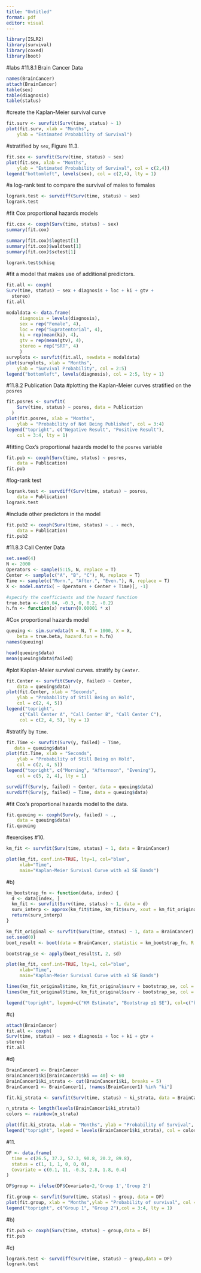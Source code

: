 ```yaml
---
title: "Untitled"
format: pdf
editor: visual
---
```



```r
library(ISLR2)
library(survival)
library(coxed)
library(boot)
```

#labs
#11.8.1 Brain Cancer Data

```r
names(BrainCancer)
attach(BrainCancer)
table(sex)
table(diagnosis)
table(status)
```

#create the Kaplan-Meier survival curve 

```r
fit.surv <- survfit(Surv(time, status) ~ 1)
plot(fit.surv, xlab = "Months",
    ylab = "Estimated Probability of Survival")
```

#stratified by `sex`, Figure 11.3.

```r
fit.sex <- survfit(Surv(time, status) ~ sex)
plot(fit.sex, xlab = "Months",
    ylab = "Estimated Probability of Survival", col = c(2,4))
legend("bottomleft", levels(sex), col = c(2,4), lty = 1)
```


#a log-rank test to compare the survival of males to females

```r
logrank.test <- survdiff(Surv(time, status) ~ sex)
logrank.test
```

#fit  Cox proportional hazards models
```r
fit.cox <- coxph(Surv(time, status) ~ sex)
summary(fit.cox)

summary(fit.cox)$logtest[1]
summary(fit.cox)$waldtest[1]
summary(fit.cox)$sctest[1]
```


```r
logrank.test$chisq
```

#fit a  model that makes use of additional predictors. 

```r
fit.all <- coxph(
Surv(time, status) ~ sex + diagnosis + loc + ki + gtv +
  stereo)
fit.all
```
```r
modaldata <- data.frame(
     diagnosis = levels(diagnosis),
     sex = rep("Female", 4),
     loc = rep("Supratentorial", 4),
     ki = rep(mean(ki), 4),
     gtv = rep(mean(gtv), 4),
     stereo = rep("SRT", 4)
     )
survplots <- survfit(fit.all, newdata = modaldata)
plot(survplots, xlab = "Months",
    ylab = "Survival Probability", col = 2:5)
legend("bottomleft", levels(diagnosis), col = 2:5, lty = 1)
```


#11.8.2 Publication Data
#plotting the Kaplan-Meier curves stratified on the `posres`
```r
fit.posres <- survfit(
    Surv(time, status) ~ posres, data = Publication
  )
plot(fit.posres, xlab = "Months",
    ylab = "Probability of Not Being Published", col = 3:4)
legend("topright", c("Negative Result", "Positive Result"),
    col = 3:4, lty = 1)
```
#fitting Cox's proportional hazards model to the `posres` variable
```r
fit.pub <- coxph(Surv(time, status) ~ posres,
    data = Publication)
fit.pub
```

#log-rank test 

```r
logrank.test <- survdiff(Surv(time, status) ~ posres,
    data = Publication)
logrank.test
```


#include other  predictors in the model

```r
fit.pub2 <- coxph(Surv(time, status) ~ . - mech,
    data = Publication)
fit.pub2
```

#11.8.3 Call Center Data
```r
set.seed(4)
N <- 2000
Operators <- sample(5:15, N, replace = T)
Center <- sample(c("A", "B", "C"), N, replace = T)
Time <- sample(c("Morn.", "After.", "Even."), N, replace = T)
X <- model.matrix( ~ Operators + Center + Time)[, -1]

#specify the coefficients and the hazard function
true.beta <- c(0.04, -0.3, 0, 0.2, -0.2)
h.fn <- function(x) return(0.00001 * x)
```

#Cox proportional hazards model
```r
queuing <- sim.survdata(N = N, T = 1000, X = X,
    beta = true.beta, hazard.fun = h.fn)
names(queuing)

head(queuing$data)
mean(queuing$data$failed)
```

#plot  Kaplan-Meier survival curves. stratify by `Center`.

```r
fit.Center <- survfit(Surv(y, failed) ~ Center,
    data = queuing$data)
plot(fit.Center, xlab = "Seconds",
    ylab = "Probability of Still Being on Hold",
    col = c(2, 4, 5))
legend("topright",
     c("Call Center A", "Call Center B", "Call Center C"),
     col = c(2, 4, 5), lty = 1)
```

#stratify by `Time`.

```r
fit.Time <- survfit(Surv(y, failed) ~ Time,
   data = queuing$data)
plot(fit.Time, xlab = "Seconds",
    ylab = "Probability of Still Being on Hold",
    col = c(2, 4, 5))
legend("topright", c("Morning", "Afternoon", "Evening"),
    col = c(5, 2, 4), lty = 1)
```


```r
survdiff(Surv(y, failed) ~ Center, data = queuing$data)
survdiff(Surv(y, failed) ~ Time, data = queuing$data)
```



#fit Cox's proportional hazards model to the data.

```r
fit.queuing <- coxph(Surv(y, failed) ~ .,
    data = queuing$data)
fit.queuing
```

#exercises
#10.
```r
km_fit <- survfit(Surv(time, status) ~ 1, data = BrainCancer)

plot(km_fit, conf.int=TRUE, lty=1, col="blue",
     xlab="Time",
     main="Kaplan-Meier Survival Curve with ±1 SE Bands")
```
#b)


```r
km_bootstrap_fn <- function(data, index) {
  d <- data[index, ]
  km_fit <- survfit(Surv(time, status) ~ 1, data = d)
  surv_interp <- approx(km_fit$time, km_fit$surv, xout = km_fit_original$time, rule = 2)$y
  return(surv_interp) 
}

km_fit_original <- survfit(Surv(time, status) ~ 1, data = BrainCancer)
set.seed(0)  
boot_result <- boot(data = BrainCancer, statistic = km_bootstrap_fn, R = 200)

bootstrap_se <- apply(boot_result$t, 2, sd)

plot(km_fit, conf.int=TRUE, lty=1, col="blue",
     xlab="Time",
     main="Kaplan-Meier Survival Curve with ±1 SE Bands")

lines(km_fit_original$time, km_fit_original$surv + bootstrap_se, col = "orange", lty = 2)
lines(km_fit_original$time, km_fit_original$surv - bootstrap_se, col = "orange", lty = 2)

legend("topright", legend=c("KM Estimate", "Bootstrap ±1 SE"), col=c("blue", "orange"), lty=c(1, 2))

```

#c)
```r
attach(BrainCancer)
fit.all <- coxph(
Surv(time, status) ~ sex + diagnosis + loc + ki + gtv +
stereo)
fit.all
```

#d)
```r
BrainCancer1 <- BrainCancer
BrainCancer1$ki[BrainCancer1$ki == 40] <- 60
BrainCancer1$ki_strata <- cut(BrainCancer1$ki, breaks = 5)
BrainCancer1 <- BrainCancer1[, !names(BrainCancer1) %in% "ki"]
```


```r
fit.ki_strata <- survfit(Surv(time, status) ~ ki_strata, data = BrainCancer1)

n_strata <- length(levels(BrainCancer1$ki_strata))  
colors <- rainbow(n_strata) 

plot(fit.ki_strata, xlab = "Months", ylab = "Probability of Survival", col = colors, lty = 1)
legend("topright", legend = levels(BrainCancer1$ki_strata), col = colors, lty = 1)

```
#11.
```r
DF <- data.frame(
  time = c(26.5, 37.2, 57.3, 90.8, 20.2, 89.8),
  status = c(1, 1, 1, 0, 0, 0),
  Covariate = c(0.1, 11, -0.3, 2.8, 1.8, 0.4)
)
```

```r
DF$group <- ifelse(DF$Covariate<2,'Group 1','Group 2')
```

```r
fit.group <- survfit(Surv(time, status) ~ group, data = DF)
plot(fit.group, xlab = "Months",ylab = "Probability of survival", col = 3:4)
legend("topright", c("Group 1", "Group 2"),col = 3:4, lty = 1)
```

#b)
```r
fit.pub <- coxph(Surv(time, status) ~ group,data = DF)
fit.pub
```
#c)
```r
logrank.test <- survdiff(Surv(time, status) ~ group,data = DF)
logrank.test
```

